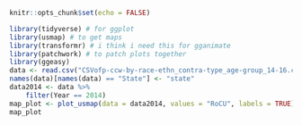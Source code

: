 ```r
knitr::opts_chunk$set(echo = FALSE)
```

```r
library(tidyverse) # for ggplot
library(usmap) # to get maps
library(transformr) # i think i need this for gganimate
library(patchwork) # to patch plots together
library(ggeasy)
data <- read.csv("CSVofp-ccw-by-race-ethn_contra-type_age-group_14-16.csv")
names(data)[names(data) == "State"] <- "state"
data2014 <- data %>%
    filter(Year == 2014)
map_plot <- plot_usmap(data = data2014, values = "RoCU", labels = TRUE) + labs(title = "Rate of Contraceptive Use by State in 2014")+ easy_move_legend(to = c("right")) + scale_fill_continuous(low = "white", high = "red", name = "RoCU", limits = c(0,80))
map_plot
```
